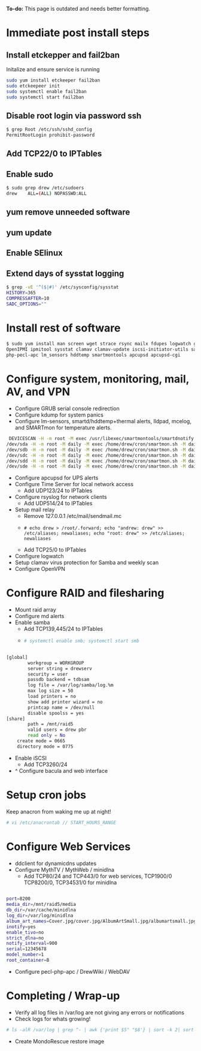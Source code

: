 '''To-do:''' This page is outdated and needs better formatting.

= Immediate post install steps =

==Install etckepper and fail2ban==
Initalize and ensure service is running
<syntaxhighlight lang=bash>
sudo yum install etckeeper fail2ban
sudo etckeepeer init
sudo systemctl enable fail2ban
sudo systemctl start fail2ban
</syntaxhighlight>

==Disable root login via password ssh==
<syntaxhighlight lang=bash>
$ grep Root /etc/ssh/sshd_config
PermitRootLogin prohibit-password
</syntaxhighlight>

==Add TCP22/0 to IPTables==

==Enable sudo==
<syntaxhighlight lang=bash>
$ sudo grep drew /etc/sudoers
drew	ALL=(ALL) NOPASSWD:ALL
</syntaxhighlight>

==yum remove unneeded software==

==yum update==

==Enable SElinux==

==Extend days of sysstat logging==
<syntaxhighlight lang=bash>
$ grep -vE '^($|#)' /etc/sysconfig/sysstat
HISTORY=365
COMPRESSAFTER=10
SADC_OPTIONS=""
</syntaxhighlight>

= Install rest of software =
<syntaxhighlight lang=bash>
$ sudo yum install man screen wget strace rsync mailx fdupes logwatch grep lsof screen binutils tar mcelog nfs-utils \
OpenIPMI ipmitool sysstat clamav clamav-update iscsi-initiator-utils samba openvpn lldpad ntp \
php-pecl-apc lm_sensors hddtemp smartmontools apcupsd apcupsd-cgi 
</syntaxhighlight>

= Configure system, monitoring, mail, AV, and VPN =
* Configure GRUB serial console redirection
* Configure kdump for system panics
* Configure lm-sensors, smartd/hddtemp+thermal alerts, lldpad, mcelog, and SMARTmon for temperature alerts.
 
<syntaxhighlight lang=bash> DEVICESCAN -H -m root -M exec /usr/libexec/smartmontools/smartdnotify -n standby,10,q
/dev/sda -H -m root -M daily -M exec /home/drew/cron/smartmon.sh -M daily -f -l error -o on -S on -s (S/../.././02|L/../../6/03) -W 0,0,45 -d sat
/dev/sdb -H -m root -M daily -M exec /home/drew/cron/smartmon.sh -M daily -f -l error -o on -S on -s (S/../.././02|L/../../6/03) -W 0,0,45 -d sat
/dev/sdc -H -m root -M daily -M exec /home/drew/cron/smartmon.sh -M daily -f -l error -o on -S on -s (S/../.././02|L/../../6/03) -W 0,0,45 -d sat
/dev/sdd -H -m root -M daily -M exec /home/drew/cron/smartmon.sh -M daily -f -l error -o on -S on -s (S/../.././02|L/../../6/03) -W 0,0,45 -d sat
/dev/sde -H -m root -M daily -M exec /home/drew/cron/smartmon.sh -M daily -f -l error -o on -S on -s (S/../.././02|L/../../6/03) -W 0,0,47 -d sat
</syntaxhighlight>

* Configure apcupsd for UPS alerts
* Configure Time Server for local network access
** Add UDP123/24 to IPTables
* Configure rsyslog for network clients
** Add UDP514/24 to IPTables
* Setup mail relay
** Remove 127.0.0.1 /etc/mail/sendmail.mc
** <pre># echo drew > /root/.forward; echo "andrew: drew" >> /etc/aliases; newaliases; echo "root: drew" >> /etc/aliases; newaliases</pre>
** Add TCP25/0 to IPTables
* Configure logwatch
* Setup clamav virus protection for Samba and weekly scan
* Configure OpenVPN

= Configure RAID and filesharing =
* Mount raid array
* Configure md alerts
* Enable samba
** Add TCP139,445/24 to IPTables
** <syntaxhighlight lang=bash># systemctl enable smb; systemctl start smb</syntaxhighlight>
 
<syntaxhighlight lang=bash> 
[global]
        workgroup = WORKGROUP
        server string = drewserv
        security = user
        passdb backend = tdbsam
        log file = /var/log/samba/log.%m
        max log size = 50
        load printers = no
        show add printer wizard = no
        printcap name = /dev/null
        disable spoolss = yes
[share]
        path = /mnt/raid5
        valid users = drew pbr
        read only = No
	create mode = 0665
	directory mode = 0775
</syntaxhighlight>
* Enable iSCSI
** Add TCP3260/24
* ^ Configure bacula and web interface

=Setup cron jobs=
Keep anacron from waking me up at night! 
<syntaxhighlight lang=bash>
# vi /etc/anacrontab // START_HOURS_RANGE
</syntaxhighlight>

=Configure Web Services=
* ddclient for dynamicdns updates
* Configure MythTV / MythWeb / minidlna
** Add TCP80/24 and TCP443/0 for web services, TCP1900/0 TCP8200/0, TCP34531/0 for minidlna

<syntaxhighlight lang=bash> 
port=8200
media_dir=/mnt/raid5/media
db_dir=/var/cache/minidlna
log_dir=/var/log/minidlna
album_art_names=Cover.jpg/cover.jpg/AlbumArtSmall.jpg/albumartsmall.jpg/AlbumArt.jpg/albumart.jpg/Album.jpg/album.jpg/Folder.jpg/folder.jpg/Thumb.jpg/thumb.jpg
inotify=yes
enable_tivo=no
strict_dlna=no
notify_interval=900
serial=12345678
model_number=1
root_container=B
</syntaxhighlight>

* Configure pecl-php-apc / DrewWiki / WebDAV

= Completing / Wrap-up =
* Verify all log files in /var/log are not giving any errors or notifications
* Check logs for whats growing! 
<syntaxhighlight lang=bash>
# ls -alR /var/log | grep ^- | awk {'print $5" "$8'} | sort -k 2| sort -n
</syntaxhighlight>
* Create MondoRescue restore image